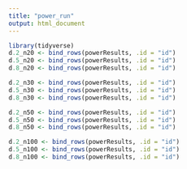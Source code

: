 ```yaml
---
title: "power_run"
output: html_document
---
```


```r
library(tidyverse)
d.2_n20 <- bind_rows(powerResults, .id = "id")
d.5_n20 <- bind_rows(powerResults, .id = "id")
d.8_n20 <- bind_rows(powerResults, .id = "id")

d.2_n30 <- bind_rows(powerResults, .id = "id")
d.5_n30 <- bind_rows(powerResults, .id = "id")
d.8_n30 <- bind_rows(powerResults, .id = "id")

d.2_n50 <- bind_rows(powerResults, .id = "id")
d.5_n50 <- bind_rows(powerResults, .id = "id")
d.8_n50 <- bind_rows(powerResults, .id = "id")

d.2_n100 <- bind_rows(powerResults, .id = "id")
d.5_n100 <- bind_rows(powerResults, .id = "id")
d.8_n100 <- bind_rows(powerResults, .id = "id")


```